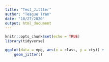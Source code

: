 ```yaml
---
title: "Test_Jittter"
author: "Teague Tran"
date: "10/27/2020"
output: html_document
---
```


```r
knitr::opts_chunk$set(echo = TRUE)
library(tidyverse)
```
```r
ggplot(data = mpg, aes(x = class, y = cty)) +
	geom_jitter()
```

